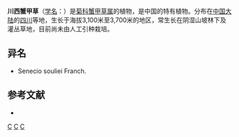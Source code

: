 {{Speciesbox
| name = 川西蟹甲草
| status = 
| status_system = 
| image =
| genus = Parasenecio
| species = souliei
| authority = (Franch.) [[陈艺林|Y. L. Chen]]
}}

'''川西蟹甲草'''（[[学名|学名]]：{{lang|la|''Parasenecio souliei''}}）是[[菊科|菊科]][[蟹甲草属|蟹甲草属]]的植物，是中国的特有植物。分布在[[中国大陆|中国大陆]]的[[四川|四川]]等地，生长于海拔3,100米至3,700米的地区，常生长在阴湿山坡林下及灌丛草地，目前尚未由人工引种栽培。

== 异名 ==
* Senecio souliei Franch.

== 参考文献 ==
<div class="references-small">
* {{cite web| url =http://www.bioinfo.cn/db05/KmzwSpecies.php?action=view&id=5153| title =川西蟹甲草| work =《中国高等植物数据库全库》| publisher =中国科学院微生物研究所| author =昆明植物研究所| accessdate =2009-02-25| deadurl =yes| archiveurl =https://web.archive.org/web/20160305074149/http://www.bioinfo.cn/db05/KmzwSpecies.php?action=view&id=5153| archivedate =2016-03-05}}
</div>
{{Taxonbar|from=Q15231678}}

[[Category:蟹甲草属|C]]
[[Category:中國特有植物|C]]
[[Category:四川植物|C]]
